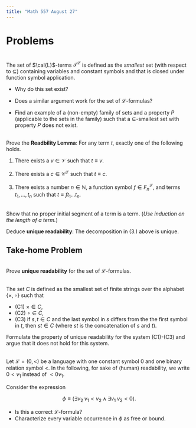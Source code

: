 ```yaml
---
title: "Math 557 August 27"
---
```


# Problems

::: {#exr-}
\
The set of $\cal{L}$-terms $\mathcal{T}^{\mathcal{L}}$ is defined as the *smallest* set (with respect to $\subseteq$) containing variables and constant symbols and that is closed under function symbol application.

- Why do this set exist?

- Does a similar argument work for the set of $\mathcal{L}$-formulas?

- Find an example of a (non-empty) family of sets and a property $P$ (applicable to the sets in the family) such that a $\subseteq$-smallest set with property $P$ does not exist.
:::

:::{#exr-}
\
Prove the **Readbility Lemma**: For any term $t$, exactly one of the following holds.

1. There exists a $v \in \mathcal{V}$ such that $t \equiv v$.

2. There exists a $c \in \mathcal{C}^{\mathcal{L}}$ such that $t \equiv c$.

3. There exists a number $n \in \mathbb{N}$, a function symbol $f
   \in F_n^{\mathcal{L}}$, and terms $t_1,
   \dots, t_n$ such that $t \equiv ft_1\dots t_n$.
:::


:::{#exr-}
\
Show that no proper initial segment of a term is a term.
(*Use induction on the length of a term.*)

Deduce **unique readability**: The decomposition in (3.) above is unique.
:::

:::{.callout-important}
## Take-home Problem
\
Prove **unique readability** for the set of $\mathcal{L}$-formulas.
:::


:::{#exr-}
\
The set $C$ is defined as the smallest set of finite strings over the alphabet $\{\times, \circ\}$ such that

- (C1)   $\times \in  C$,
- (C2)   $\circ \in C$,
- (C3) if $s , t \in C$ and the last symbol in  $s$  differs from the the first symbol in $t$, then  $s t \in C$ (where $st$ is the concatenation of $s$ and $t$).

Formulate the property of unique readability for the system (C1)-(C3) and argue that it does not hold for this system.
:::

:::{#exr-}
\
Let $\mathcal{L} = (0,<)$ be a language with one constant symbol $0$ and one binary relation symbol $<$. In the following, for sake of (human) readability, we write $0 < v_1$ instead of $< 0 v_1$. 

Consider the expression 

$$\phi \equiv  (\exists v_2 \; v_1 < v_2 \wedge \exists v_1 \;v_2 < 0).$$ 

- Is this a correct $\mathcal{L}$-formula?
- Characterize every variable occurrence in $\phi$ as free or bound.
:::
